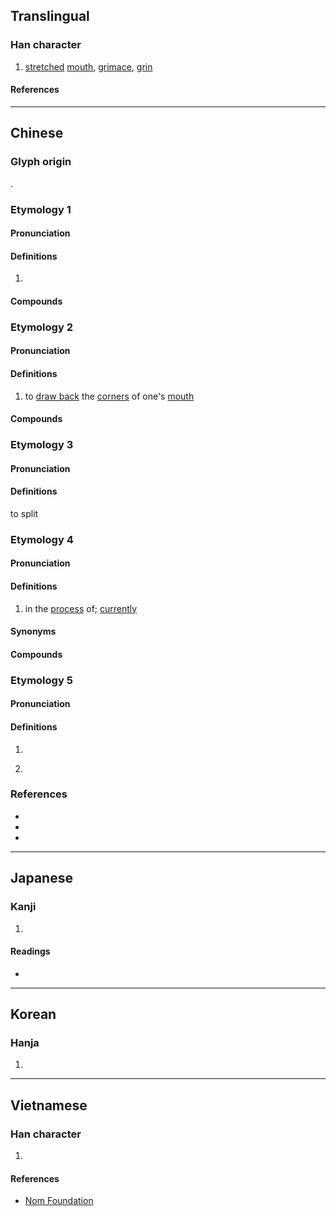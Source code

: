 {{character info}}
==Translingual==

===Han character===
{{Han char|rn=30|rad=口|as=06|sn=9|four=62000|canj=RMNN|ids=⿰口列}}

# [[stretch]]ed [[mouth]], [[grimace]], [[grin]]

====References====
{{Han ref|kx=0186.090|dkj=03536|dj=0405.310|hdz=10613.160|uh=54A7}}

----

==Chinese==

===Glyph origin===
{{Han compound|口|列|c1=s|c2=p|t1=mouth; speech|ls=psc}}.

===Etymology 1===
{{zh-forms}}

====Pronunciation====
{{zh-pron
|m=liē
|c=lit6,le2,le1,le4
|mn=lia̍t
|cat=
}}

====Definitions====
{{zh-hanzi}}

# {{rfdef|zh}}

====Compounds====
{{zh-der|乾巴疵咧|咧熊|咧咧|咧子|大大咧咧|白不呲咧|罵罵咧咧|醉咧咧兒}}

===Etymology 2===
{{zh-forms}}

====Pronunciation====
{{zh-pron
|m=liě
|c=
|mn=
|cat=
}}

====Definitions====
{{zh-hanzi}}

# to [[draw back]] the [[corner]]s of one's [[mouth]]

====Compounds====
{{zh-der|咧嘴|齜牙咧嘴}}

===Etymology 3===
{{zh-forms}}

====Pronunciation====
{{zh-pron
|m=lie
|c=
|mn=
|cat=
}}

====Definitions====
{{zh-hanzi}}

to split

===Etymology 4===
{{zh-forms|alt=在,塊,的,啲}}

====Pronunciation====
{{zh-pron
|mn=xm:le̍h/xm:--leh/qz:lér/tw:teh/twv:leh/jj,ph:lé
|cat=part
}}

====Definitions====
{{zh-hanzi}}

# {{lb|zh|Min Nan}} in the [[process]] of; [[currently]]
#: {{zh-x|我 咧 食飯。|I'm eat'''ing'''.|TW}}

====Synonyms====
{{zh-dial|正在}}

====Compounds====
{{zh-der|佇咧|當咧|咧欲|拄咧|拄佇咧}}

===Etymology 5===
{{zh-forms}}

====Pronunciation====
{{zh-pron
|mn=tw:--leh
|cat=part
}}

====Definitions====
{{zh-hanzi}}

# {{n-g|Sentence-final particle signalling emphasis of the preceding words.}}
# {{rfdef|zh}}
#: {{zh-x|你 好 %無？我 真 好。你 %咧{leh}？|How are you? I'm well. What about you?|TW}}

===References===
* {{R:twedu|B00314}}
* {{R:yue:Hanzi}}
* {{R:nan:thcwdq}}

----

==Japanese==

===Kanji===
{{ja-kanji|grade=|rs=口06}}

# {{rfdef|ja|sort=口06}}

====Readings====
* {{ja-readings|on=れつ,れち|kun=}}

----

==Korean==

===Hanja===
{{ko-hanja|hangeul=렬}}

# {{rfdef|ko|sort=口06}}

----

==Vietnamese==

===Han character===
{{vi-hantu|rs=口06|[[lác]], [[sẹt]], [[liệt]], [[sèn]], [[xẹt]]}}

# {{rfdef|vi|sort=口06}}

====References====
* [http://nomfoundation.org/common/nom_details.php?codepoint=54A7 Nom Foundation]